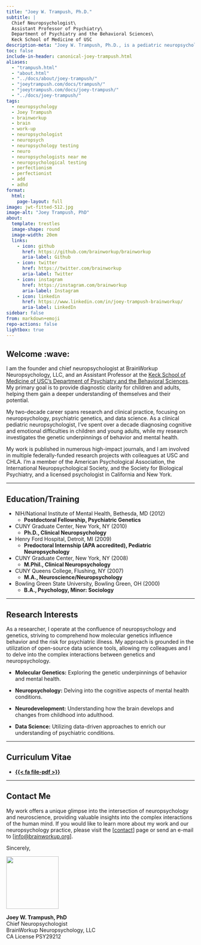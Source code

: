 ```yaml
---
title: "Joey W. Trampush, Ph.D."
subtitle: |
  Chief Neuropsychologist\
  Assistant Professor of Psychiatry\
  Department of Psychiatry and the Behavioral Sciences\
  Keck School of Medicine of USC
description-meta: "Joey W. Trampush, Ph.D., is a pediatric neuropsychologist and the founder and chief neuropsychologist at BrainWorkup Neuropsychology, LLC."
toc: false
include-in-header: canonical-joey-trampush.html
aliases:
  - "trampush.html"
  - "about.html"
  - "../docs/about/joey-trampush/"
  - "joeytrampush.com/docs/trampush/"
  - "joeytrampush.com/docs/joey-trampush/"
  - "../docs/joey-trampush/"
tags:
  - neuropsychology
  - Joey Trampush
  - brainworkup
  - brain
  - work-up
  - neuropsychologist
  - neuropsych
  - neuropsychology testing
  - neuro
  - neuropsychologists near me
  - neuropsychological testing
  - perfectionism
  - perfectionist
  - add
  - adhd
format:
  html:
    page-layout: full
image: jwt-fitted-512.jpg
image-alt: "Joey Trampush, PhD"
about:
  template: trestles
  image-shape: round
  image-width: 20em
  links:
    - icon: github
      href: https://github.com/brainworkup/brainworkup
      aria-label: Github
    - icon: twitter
      href: https://twitter.com/brainworkup
      aria-label: Twitter
    - icon: instagram
      href: https://instagram.com/brainworkup
      aria-label: Instagram
    - icon: linkedin
      href: https://www.linkedin.com/in/joey-trampush-brainworkup/
      aria-label: LinkedIn
sidebar: false
from: markdown+emoji
repo-actions: false
lightbox: true
---
```


## Welcome :wave:

I am the founder and chief neuropsychologist at BrainWorkup Neuropsychology,
LLC, and an Assistant Professor at the [Keck School of Medicine of USC's
Department of Psychiatry and the Behavioral Sciences](https://keck.usc.edu/psychiatry/). My primary goal is to provide diagnostic clarity for children and adults, helping them gain a deeper understanding of themselves and their potential.

My two-decade career spans research and clinical practice, focusing on neuropsychology, psychiatric genetics, and data science. As a clinical pediatric neuropsychologist, I've spent over a decade diagnosing cognitive and emotional difficulties in children and young adults, while my research investigates the genetic underpinnings of behavior and mental health.

My work is published in numerous high-impact journals, and I am involved in multiple federally-funded research projects with colleagues at USC and CHLA. I'm a member of the American Psychological Association, the International Neuropsychological Society, and the Society for Biological Psychiatry, and a licensed psychologist in California and New York.

---

## Education/Training

- NIH/National Institute of Mental Health, Bethesda, MD (2012)
  - **Postdoctoral Fellowship, Psychiatric Genetics**

- CUNY Graduate Center, New York, NY (2010)
  - **Ph.D., Clinical Neuropsychology**

- Henry Ford Hospital, Detroit, MI (2009)
  - **Predoctoral Internship (APA accredited), Pediatric Neuropsychology**

- CUNY Graduate Center, New York, NY (2008)
  - **M.Phil., Clinical Neuropsychology**

- CUNY Queens College, Flushing, NY (2007)
  - **M.A., Neuroscience/Neuropsychology**

- Bowling Green State University, Bowling Green, OH (2000)
  - **B.A., Psychology, Minor: Sociology**

---

## Research Interests

As a researcher, I operate at the confluence of neuropsychology and genetics, striving to comprehend how molecular genetics influence behavior and the risk for psychiatric illness.
My approach is grounded in the utilization of open-source data science tools, allowing my colleagues and I to delve into the complex interactions between genetics and neuropsychology.

- **Molecular Genetics:** Exploring the genetic underpinnings of behavior and mental health.

- **Neuropsychology:** Delving into the cognitive aspects of mental health conditions.

- **Neurodevelopment:** Understanding how the brain develops and changes from childhood into adulthood.

- **Data Science:** Utilizing data-driven approaches to enrich our understanding of psychiatric conditions.

---

## Curriculum Vitae

- **[{{< fa file-pdf >}}](/joey-trampush/cv.pdf)**

---

## Contact Me

My work offers a unique glimpse into the intersection of neuropsychology and
neuroscience, providing valuable insights into the complex interactions of the
human mind. If you would like to learn more about my work and our
neuropsychology practice, please visit the [[contact](/contact/index.qmd#online-inquiry)] page or send an e-mail to
[[info@brainworkup.org](mailto:info@brainworkup.org)].

Sincerely,

![](jwt_phd.png){width=10em fig-alt="signature"}

**Joey W. Trampush, PhD**\
Chief Neuropsychologist\
BrainWorkup Neuropsychology, LLC\
CA License PSY29212
